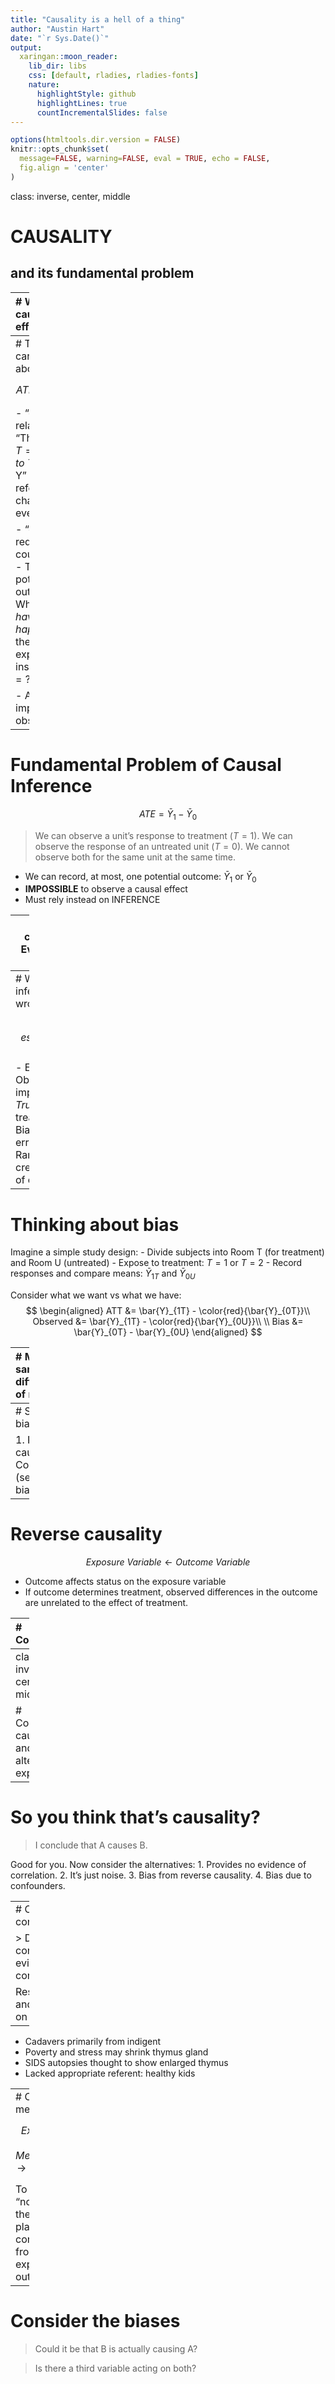```yaml
---
title: "Causality is a hell of a thing"
author: "Austin Hart"
date: "`r Sys.Date()`"
output:
  xaringan::moon_reader:
    lib_dir: libs
    css: [default, rladies, rladies-fonts]
    nature:
      highlightStyle: github
      highlightLines: true
      countIncrementalSlides: false
---
```


```r
options(htmltools.dir.version = FALSE)
knitr::opts_chunk$set(
  message=FALSE, warning=FALSE, eval = TRUE, echo = FALSE, 
  fig.align = 'center'
)
```


class: inverse, center, middle

# CAUSALITY
## and its fundamental problem

---
# What is a causal effect?

For a group of cases under study, we could observe:
- $\bar{Y}_{1}=$ avg outcome for units exposed to $T=1$
- $\bar{Y}_{0}=$ avg outcome for units exposed to $T=0$

The Average Treatment Effect (ATE): 
$$
ATE = \bar{Y}_1 - \bar{Y}_0
$$

---
# Thinking carefully about the ATE

$$
ATE = \bar{Y}_1 - \bar{Y}_0
$$

- "cause" is relative
  - "The effect of $T=1$ *(relative to $T=0$)* on Y"
  - The referent changes everything

- "cause" requires a counterfactual
  - The unseen potential outcome
  - What *would have happened if* the units were exposed instead to $T=?$
  
- ATE is impossible to observe


---
# Fundamental Problem of Causal Inference

$$
ATE = \bar{Y}_1 - \bar{Y}_0
$$

> We can observe a unit's response to treatment $(T=1)$. 
> We can observe the response of an untreated unit $(T=0)$. 
> We cannot observe both for the same unit at the same time.  

- We can record, at most, one potential outcome: $\bar{Y}_1$ or $\bar{Y}_0$
- **IMPOSSIBLE** to observe a causal effect
- Must rely instead on INFERENCE


---
class: inverse, center, middle
# Evaluating causal inferences

---
# Where can causal inference go wrong?

$$
Estimate = estimand + bias + noise
$$
- Estimate: Observed/measured impact
- Estimand: *True* effect of treatment $(ATE)$
- Bias: Systematic error
- Noise: Randomness that creates appearance of correlation


---
# Thinking about bias

Imagine a simple study design:
- Divide subjects into Room T (for treatment) and Room U (untreated)
- Expose to treatment: $T=1$ or $T=2$
- Record responses and compare means: $\bar{Y}_{1T}$ and $\bar{Y}_{0U}$

Consider what we want vs what we have:
$$
\begin{aligned}
ATT &= \bar{Y}_{1T} - \color{red}{\bar{Y}_{0T}}\\
Observed &= \bar{Y}_{1T} - \color{red}{\bar{Y}_{0U}}\\
\\
Bias &= \bar{Y}_{0T} - \bar{Y}_{0U}
\end{aligned}
$$

---
# My sample difference of means

Return to the original:

$$
Estimate = estimand + bias + noise
$$


Rewriting it for your estimated diff of means, $\bar{Y}_{1T} - \bar{Y}_{0U}$ :
$$
\begin{aligned}
Observed~Effect &= ATT + \color{red}{bias} + noise\\
 &= (\bar{Y}_{1T} - \bar{Y}_{0T}) + \color{red}{(\bar{Y}_{0T} - \bar{Y}_{0U})} + noise
\end{aligned}
$$

---
# Sources of bias

1. Reverse causality
2. Confounders (selection bias)


---
# Reverse causality

$$
Exposure~Variable \leftarrow Outcome~Variable
$$

  - Outcome affects status on the exposure variable 
  - If outcome determines treatment, observed differences in the outcome are unrelated to the effect of treatment.
  
---
# Confounders

$$
Exposure \leftarrow Confounder \rightarrow Outcome
$$

- A confounder is a variable that both:
  - Affects status on the exposure variable (e.g., treated or untreated)
  - Affects the outcome variable  
- Observed correlation reflects effect of confounder independent of any effect of exposure on outcome. 


---
class: inverse, center, middle

# Correlations, causality
## and alternative explanations


---
# So you think that's causality?

> I conclude that A causes B.

Good for you. Now consider the alternatives:
1. Provides no evidence of correlation.
2. It's just noise.
3. Bias from reverse causality.
4. Bias due to confounders.

---
# Cadavers and correlations

> Do you see convincing evidence of correlation?

Resurrectionists and selecting on the DV

--

- Cadavers primarily from indigent
- Poverty and stress may shrink thymus gland
- SIDS autopsies thought to show enlarged thymus
- Lacked appropriate referent: healthy kids

---
# Check the mechanism

$$
Exposure \rightarrow Mechanism \rightarrow Outcome
$$

To combat "noise"
- Is there a plausible connection from exposure to outcome?

---
# Consider the biases

> Could it be that B is actually causing A?

> Is there a third variable acting on both?

